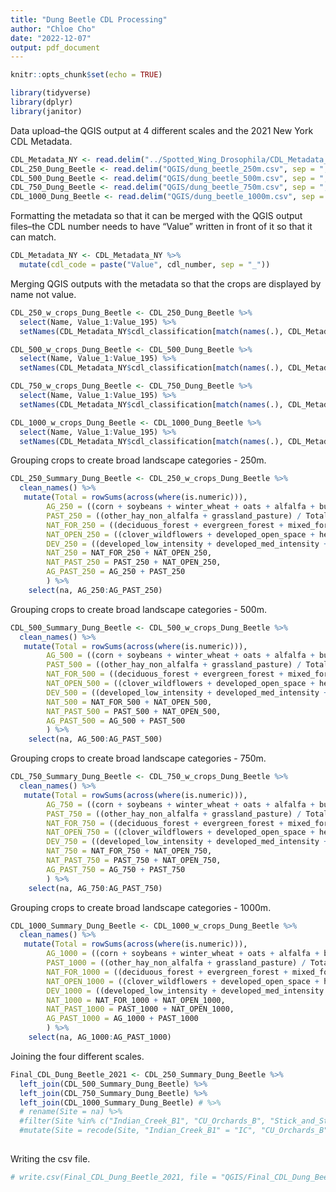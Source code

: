 ```yaml
---
title: "Dung Beetle CDL Processing"
author: "Chloe Cho"
date: "2022-12-07"
output: pdf_document
---
```


```r
knitr::opts_chunk$set(echo = TRUE)

library(tidyverse)
library(dplyr)
library(janitor)
```

Data upload--the QGIS output at 4 different scales and the 2021 New York CDL Metadata.

```r

CDL_Metadata_NY <- read.delim("../Spotted_Wing_Drosophila/CDL_Metadata_2021_NY.csv", sep = ",")
CDL_250_Dung_Beetle <- read.delim("QGIS/dung_beetle_250m.csv", sep = ",")
CDL_500_Dung_Beetle <- read.delim("QGIS/dung_beetle_500m.csv", sep = ",")
CDL_750_Dung_Beetle <- read.delim("QGIS/dung_beetle_750m.csv", sep = ",")
CDL_1000_Dung_Beetle <- read.delim("QGIS/dung_beetle_1000m.csv", sep = ",")

```

Formatting the metadata so that it can be merged with the QGIS output files--the CDL number needs to have "Value" written in front of it so that it can match.

```r

CDL_Metadata_NY <- CDL_Metadata_NY %>% 
  mutate(cdl_code = paste("Value", cdl_number, sep = "_"))

```

Merging QGIS outputs with the metadata so that the crops are displayed by name not value.

```r

CDL_250_w_crops_Dung_Beetle <- CDL_250_Dung_Beetle %>% 
  select(Name, Value_1:Value_195) %>% 
  setNames(CDL_Metadata_NY$cdl_classification[match(names(.), CDL_Metadata_NY$cdl_code)])

CDL_500_w_crops_Dung_Beetle <- CDL_500_Dung_Beetle %>% 
  select(Name, Value_1:Value_195) %>% 
  setNames(CDL_Metadata_NY$cdl_classification[match(names(.), CDL_Metadata_NY$cdl_code)])

CDL_750_w_crops_Dung_Beetle <- CDL_750_Dung_Beetle %>% 
  select(Name, Value_1:Value_195) %>% 
  setNames(CDL_Metadata_NY$cdl_classification[match(names(.), CDL_Metadata_NY$cdl_code)])

CDL_1000_w_crops_Dung_Beetle <- CDL_1000_Dung_Beetle %>% 
  select(Name, Value_1:Value_195) %>% 
  setNames(CDL_Metadata_NY$cdl_classification[match(names(.), CDL_Metadata_NY$cdl_code)])

```

Grouping crops to create broad landscape categories - 250m.

```r

CDL_250_Summary_Dung_Beetle <- CDL_250_w_crops_Dung_Beetle %>% 
  clean_names() %>% 
   mutate(Total = rowSums(across(where(is.numeric))),
        AG_250 = ((corn + soybeans + winter_wheat + oats + alfalfa + buckwheat + fallow_idle_cropland) / Total),
        PAST_250 = ((other_hay_non_alfalfa + grassland_pasture) / Total),
        NAT_FOR_250 = ((deciduous_forest + evergreen_forest + mixed_forest + woody_wetlands) / Total), 
        NAT_OPEN_250 = ((clover_wildflowers + developed_open_space + herbaceous_wetlands) / Total),
        DEV_250 = ((developed_low_intensity + developed_med_intensity + developed_high_intensity + barren) / Total),
        NAT_250 = NAT_FOR_250 + NAT_OPEN_250,  
        NAT_PAST_250 = PAST_250 + NAT_OPEN_250, 
        AG_PAST_250 = AG_250 + PAST_250
        ) %>% 
    select(na, AG_250:AG_PAST_250)

```

Grouping crops to create broad landscape categories - 500m.

```r

CDL_500_Summary_Dung_Beetle <- CDL_500_w_crops_Dung_Beetle %>% 
  clean_names() %>% 
   mutate(Total = rowSums(across(where(is.numeric))),
        AG_500 = ((corn + soybeans + winter_wheat + oats + alfalfa + buckwheat + fallow_idle_cropland) / Total),
        PAST_500 = ((other_hay_non_alfalfa + grassland_pasture) / Total),
        NAT_FOR_500 = ((deciduous_forest + evergreen_forest + mixed_forest + woody_wetlands) / Total), 
        NAT_OPEN_500 = ((clover_wildflowers + developed_open_space + herbaceous_wetlands) / Total),
        DEV_500 = ((developed_low_intensity + developed_med_intensity + developed_high_intensity + barren) / Total),
        NAT_500 = NAT_FOR_500 + NAT_OPEN_500,  
        NAT_PAST_500 = PAST_500 + NAT_OPEN_500, 
        AG_PAST_500 = AG_500 + PAST_500
        ) %>% 
    select(na, AG_500:AG_PAST_500)

```

Grouping crops to create broad landscape categories - 750m.

```r

CDL_750_Summary_Dung_Beetle <- CDL_750_w_crops_Dung_Beetle %>% 
  clean_names() %>% 
   mutate(Total = rowSums(across(where(is.numeric))),
        AG_750 = ((corn + soybeans + winter_wheat + oats + alfalfa + buckwheat + fallow_idle_cropland) / Total),
        PAST_750 = ((other_hay_non_alfalfa + grassland_pasture) / Total),
        NAT_FOR_750 = ((deciduous_forest + evergreen_forest + mixed_forest + woody_wetlands) / Total), 
        NAT_OPEN_750 = ((clover_wildflowers + developed_open_space + herbaceous_wetlands) / Total),
        DEV_750 = ((developed_low_intensity + developed_med_intensity + developed_high_intensity + barren) / Total),
        NAT_750 = NAT_FOR_750 + NAT_OPEN_750,  
        NAT_PAST_750 = PAST_750 + NAT_OPEN_750, 
        AG_PAST_750 = AG_750 + PAST_750
        ) %>% 
    select(na, AG_750:AG_PAST_750)

```

Grouping crops to create broad landscape categories - 1000m.

```r

CDL_1000_Summary_Dung_Beetle <- CDL_1000_w_crops_Dung_Beetle %>% 
  clean_names() %>% 
   mutate(Total = rowSums(across(where(is.numeric))),
        AG_1000 = ((corn + soybeans + winter_wheat + oats + alfalfa + buckwheat + fallow_idle_cropland) / Total),
        PAST_1000 = ((other_hay_non_alfalfa + grassland_pasture) / Total),
        NAT_FOR_1000 = ((deciduous_forest + evergreen_forest + mixed_forest + woody_wetlands) / Total), 
        NAT_OPEN_1000 = ((clover_wildflowers + developed_open_space + herbaceous_wetlands) / Total),
        DEV_1000 = ((developed_low_intensity + developed_med_intensity + developed_high_intensity + barren) / Total),
        NAT_1000 = NAT_FOR_1000 + NAT_OPEN_1000,  
        NAT_PAST_1000 = PAST_1000 + NAT_OPEN_1000, 
        AG_PAST_1000 = AG_1000 + PAST_1000
        ) %>% 
    select(na, AG_1000:AG_PAST_1000)

```

Joining the four different scales.

```r

Final_CDL_Dung_Beetle_2021 <- CDL_250_Summary_Dung_Beetle %>% 
  left_join(CDL_500_Summary_Dung_Beetle) %>% 
  left_join(CDL_750_Summary_Dung_Beetle) %>% 
  left_join(CDL_1000_Summary_Dung_Beetle) # %>% 
  # rename(Site = na) %>% 
  #filter(Site %in% c("Indian_Creek_B1", "CU_Orchards_B", "Stick_and_Stone_B", "West_Haven_B", "Grisamore_B", "Silver_Queen_B", "Shared_Roots_B2", "Cassim_B","Buried_Treasures_B", "Research_North_B2","Fellenz_B","Full_Circle_B","Sampson_B", "Remembrance_B")) %>% 
  #mutate(Site = recode(Site, "Indian_Creek_B1" = "IC", "CU_Orchards_B" = "CO", "Stick_and_Stone_B" = "SS", "West_Haven_B" = "WH", "Grisamore_B" = "GR", "Silver_Queen_B" = "SQ", "Shared_Roots_B2" = "SR", "Cassim_B" = "CA", "Buried_Treasures_B" = "BT", "Research_North_B2" = "RN", "Fellenz_B" = "FE", "Full_Circle_B" = "FC", "Sampson_B" = "SA", "Remembrance_B" = "RE"))
  
```
Writing the csv file.

```r

# write.csv(Final_CDL_Dung_Beetle_2021, file = "QGIS/Final_CDL_Dung_Beetle_2021.csv")

```
